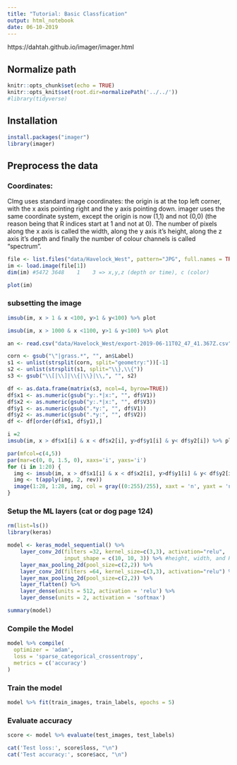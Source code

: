 ```yaml
---
title: "Tutorial: Basic Classfication"
output: html_notebook
date: 06-10-2019
---
```


https://dahtah.github.io/imager/imager.html

## Normalize path
```r
knitr::opts_chunk$set(echo = TRUE) 
knitr::opts_knit$set(root.dir=normalizePath('../../')) 
#library(tidyverse)
```

## Installation
```r
install.packages("imager")
library(imager)
```

## Preprocess the data

### Coordinates:
CImg uses standard image coordinates: the origin is at the top left corner, with the x axis pointing right and the y axis pointing down. imager uses the same coordinate system, except the origin is now (1,1) and not (0,0) (the reason being that R indices start at 1 and not at 0). The number of pixels along the x axis is called the width, along the y axis it’s height, along the z axis it’s depth and finally the number of colour channels is called “spectrum”.

```r
file <- list.files("data/Havelock_West", pattern="JPG", full.names = TRUE)
im <- load.image(file[1])
dim(im) #5472 3648    1    3 => x,y,z (depth or time), c (color)

plot(im)
```

### subsetting the image
```r
imsub(im, x > 1 & x <100, y>1 & y<100) %>% plot

imsub(im, x > 1000 & x <1100, y>1 & y<100) %>% plot
```

```r
an <- read.csv("data/Havelock_West/export-2019-06-11T02_47_41.367Z.csv")

corn <- gsub("\"|grass.*", "", an$Label) 
s1 <- unlist(strsplit(corn, split="geometry:"))[-1]
s2 <- unlist(strsplit(s1, split="\\},\\{"))
s3 <- gsub("\\[|\\]|\\{|\\}|\\,", "", s2)

df <- as.data.frame(matrix(s3, ncol=4, byrow=TRUE))
df$x1 <- as.numeric(gsub("y:.*|x:", "", df$V1))
df$x2 <- as.numeric(gsub("y:.*|x:", "", df$V3))
df$y1 <- as.numeric(gsub(".*y:", "", df$V1))
df$y2 <- as.numeric(gsub(".*y:", "", df$V2))
df <- df[order(df$x1, df$y1),]
```



```r
i =2
imsub(im, x > df$x1[i] & x < df$x2[i], y>df$y1[i] & y< df$y2[i]) %>% plot

```


```r
par(mfcol=c(4,5))
par(mar=c(0, 0, 1.5, 0), xaxs='i', yaxs='i')
for (i in 1:20) { 
  img <- imsub(im, x > df$x1[i] & x < df$x2[i], y>df$y1[i] & y< df$y2[i])
  img <- t(apply(img, 2, rev)) 
  image(1:28, 1:28, img, col = gray((0:255)/255), xaxt = 'n', yaxt = 'n')
}
```



### Setup the ML layers (cat or dog page 124)

```r
rm(list=ls())
library(keras)

model <- keras_model_sequential() %>%
    layer_conv_2d(filters =32, kernel_size=c(3,3), activation="relu",
                  input_shape = c(10, 10, 3)) %>% #height, width, and RGB
    layer_max_pooling_2d(pool_size=c(2,2)) %>%
    layer_conv_2d(filters =64, kernel_size=c(3,3), activation="relu") %>%
    layer_max_pooling_2d(pool_size=c(2,2)) %>%
    layer_flatten() %>%
    layer_dense(units = 512, activation = 'relu') %>%
    layer_dense(units = 2, activation = 'softmax')

summary(model)
```


### Compile the Model

```r
model %>% compile(
  optimizer = 'adam', 
  loss = 'sparse_categorical_crossentropy',
  metrics = c('accuracy')
)
```

### Train the model

```r
model %>% fit(train_images, train_labels, epochs = 5)
```

### Evaluate accuracy

```r
score <- model %>% evaluate(test_images, test_labels)

cat('Test loss:', score$loss, "\n")
cat('Test accuracy:', score$acc, "\n")
```















